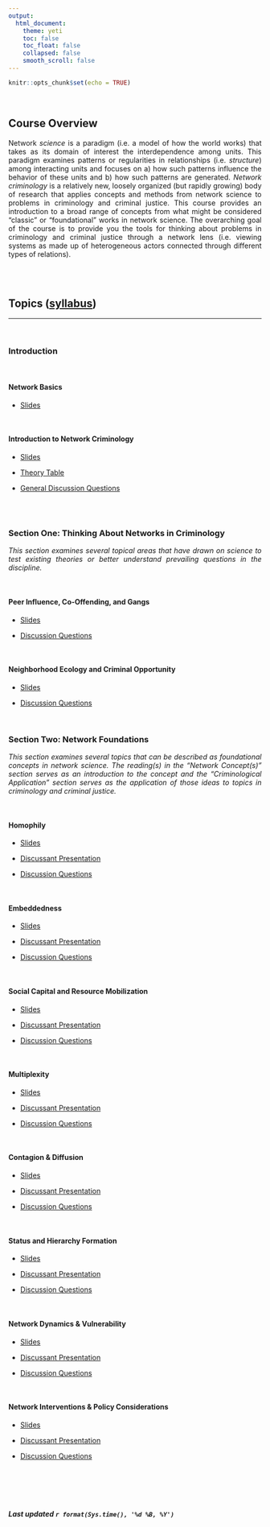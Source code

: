 ```yaml
---
output: 
  html_document:
    theme: yeti
    toc: false
    toc_float: false
    collapsed: false
    smooth_scroll: false
---
```


<style>
body {
text-align: justify}
</style>

```r
knitr::opts_chunk$set(echo = TRUE)
```
<br>

## Course Overview

Network *science* is a paradigm (i.e. a model of how the world works) that takes as its domain of interest the interdependence among units. This paradigm examines patterns or regularities in relationships (i.e. *structure*) among interacting units and focuses on a) how such patterns influence the behavior of these units and b) how such patterns are generated. *Network criminology* is a relatively new, loosely organized (but rapidly growing) body of research that applies concepts and methods from network science to problems in criminology and criminal justice. This course provides an introduction to a broad range of concepts from what might be considered “classic” or “foundational” works in network science. The overarching goal of the course is to provide you the tools for thinking about problems in criminology and criminal justice through a network lens (i.e. viewing systems as made up of heterogeneous actors connected through different types of relations). 

<br>
<br>

## Topics ([syllabus](https://github.com/jacobtnyoung/NetworkCriminology/raw/main/_files/CRJ_523_Networks_SYLLABUS.pdf))
____

<br>

### Introduction

<br>

#### Network Basics
  + [Slides](https://github.com/jacobtnyoung/NetworkCriminology/raw/main/_lectures/CRJ_523_Week_1_SLIDES.pdf)

<br>

#### Introduction to Network Criminology
  + [Slides](https://github.com/jacobtnyoung/NetworkCriminology/raw/main/_lectures/CRJ_523_Week_2_SLIDES.pdf)  
  
  + [Theory Table](https://github.com/jacobtnyoung/NetworkCriminology/raw/main/_files/CRJ_523_Networks_THEORY_TABLE.pdf) 

  + [General Discussion Questions](https://github.com/jacobtnyoung/NetworkCriminology/raw/main/_files/CRJ_523_Networks_DISCUSSION_QUESTIONS.pdf) 

<br>
<br>

### Section One: Thinking About Networks in Criminology 

*This section examines several topical areas that have drawn on science to test existing theories or better understand prevailing questions in the discipline.*

<br>

#### Peer Influence, Co-Offending, and Gangs
  + [Slides](https://github.com/jacobtnyoung/NetworkCriminology/raw/main/_lectures/CRJ_523_Week_3_SLIDES.pdf) 

  + [Discussion Questions](https://github.com/jacobtnyoung/NetworkCriminology/raw/main/_files/CRJ_523_Networks_DISCUSSION_W3.pdf)  


<br>


#### Neighborhood Ecology and Criminal Opportunity
  + [Slides](https://github.com/jacobtnyoung/NetworkCriminology/raw/main/_lectures/CRJ_523_Week_4_SLIDES.pdf)   

  + [Discussion Questions](https://github.com/jacobtnyoung/NetworkCriminology/raw/main/_files/CRJ_523_Networks_DISCUSSION_W4.pdf)  


<br>


### Section Two: Network Foundations

*This section examines several topics that can be described as foundational concepts in network science. The reading(s) in the “Network Concept(s)” section serves as an introduction to the concept and the “Criminological Application” section serves as the application of those ideas to topics in criminology and criminal justice.*

<br>

#### Homophily

  + [Slides](https://github.com/jacobtnyoung/NetworkCriminology/raw/main/_lectures/CRJ_523_Week_5_SLIDES.pdf)   
  
  + [Discussant Presentation](https://github.com/jacobtnyoung/NetworkCriminology/raw/main/_presentations/CRJ_523_Week_5_PRESENTATION.pdf)

  + [Discussion Questions](https://github.com/jacobtnyoung/NetworkCriminology/raw/main/_presentations/CRJ_523_Week_5_QUESTIONS.pdf)  

<br>

#### Embeddedness

  + [Slides](https://github.com/jacobtnyoung/NetworkCriminology/raw/main/_lectures/CRJ_523_EMBEDDEDNESS_SLIDES.pdf)   

  + [Discussant Presentation](https://github.com/jacobtnyoung/NetworkCriminology/raw/main/_presentations/CRJ_523_Networks_EMBEDDEDNESS_PRESENTATION.pdf)

  + [Discussion Questions](https://github.com/jacobtnyoung/NetworkCriminology/raw/main/_presentations/CRJ_523_Networks_EMMBEDDEDNESS_QUESTIONS.pdf)   

<br>

#### Social Capital and Resource Mobilization

  + [Slides](https://github.com/jacobtnyoung/NetworkCriminology/raw/main/_lectures/CRJ_523_SOCIAL_CAPITAL_SLIDES.pdf)   

  + [Discussant Presentation](https://github.com/jacobtnyoung/NetworkCriminology/raw/main/_presentations/CRJ_523_Networks_SOCIAL_CAPITAL_PRESENTATION.pdf)

  + [Discussion Questions](https://github.com/jacobtnyoung/NetworkCriminology/raw/main/_presentations/CRJ_523_Networks_SOCIAL_CAPITAL_QUESTIONS.pdf)   

<br>

#### Multiplexity

  + [Slides](https://github.com/jacobtnyoung/NetworkCriminology/raw/main/_lectures/CRJ_523_MULTIPLEXITY_SLIDES.pdf)   

  + [Discussant Presentation](https://github.com/jacobtnyoung/NetworkCriminology/raw/main/_presentations/CRJ_523_Networks_S22_MULTIPLEXITY_PRESENTATION.pdf)

  + [Discussion Questions](https://github.com/jacobtnyoung/NetworkCriminology/raw/main/_presentations/CRJ_523_Networks_S22_MULTIPLEXITY_QUESTIONS.pdf)  

<br>

#### Contagion & Diffusion

  + [Slides]()  
  
  + [Discussant Presentation]()

  + [Discussion Questions]()  

<br>

#### Status and Hierarchy Formation

  + [Slides]()  
  
  + [Discussant Presentation]()

  + [Discussion Questions]()  

<br>

#### Network Dynamics & Vulnerability

  + [Slides]()  
  
  + [Discussant Presentation]()

  + [Discussion Questions]()  

<br>

#### Network Interventions & Policy Considerations

  + [Slides]()  
  
  + [Discussant Presentation]()

  + [Discussion Questions]()  

<br>

<br>
<br>

###### ***Last updated `r format(Sys.time(), '%d %B, %Y')`***